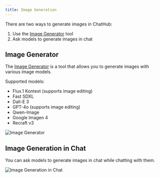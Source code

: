 ```yaml
---
title: Image Generation
---
```


There are two ways to generate images in ChatHub:

1. Use the [Image Generator](https://app.chathub.gg/image-generator) tool
2. Ask models to generate images in chat

## Image Generator

The [Image Generator](https://app.chathub.gg/image-generator) is a tool that allows you to generate images with various image models.

Supported models:

- Flux.1 Kontext (supports image editing)
- Fast SDXL
- Dall-E 3
- GPT-4o (supports image editing)
- Qwen-Image
- Google Imagen 4
- Recraft v3

![Image Generator](/images/image-generation/generator.png)

## Image Generation in Chat

You can ask models to generate images in chat while chatting with them.

![Image Generation in Chat](/images/image-generation/chat.jpeg)
